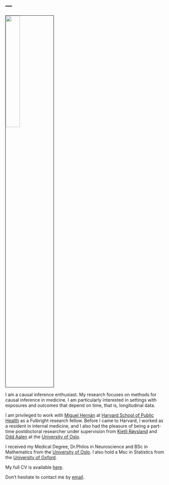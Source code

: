 ---
---

<link rel="stylesheet" href="styles.css" type="text/css">

<img src="cvbildeMJS.jpg" style="width:30%; border:0.1px solid; margin-right: 30 px; ; margin-left: 30 px" align="center">

I am a causal inference enthusiast. My research focuses on methods for causal inference in medicine. I am particularly interested in settings with exposures and outcomes that depend on time, that is, longitudinal data.

I am privileged to work with [Miguel Hernán](https://www.hsph.harvard.edu/miguel-hernan/) at [Harvard School of Public Health](https://www.hsph.harvard.edu/) as a Fulbright research fellow. Before I came to Harvard, I worked as a resident in internal medicine, and I also had the pleasure of being a part-time postdoctoral researcher under supervision from [Kjetil Røysland](https://www.med.uio.no/imb/english/people/aca/roysland/) and [Odd Aalen](https://www.med.uio.no/imb/english/people/aca/oaalen/) at the [University of Oslo](/https://www.uio.no/english/).

I received my Medical Degree, Dr.Philos in Neuroscience and BSc in Mathematics from the [University of Oslo](/https://www.uio.no/english/). I also hold a Msc in Statistics from the [University of Oxford](http://www.ox.ac.uk/).

My full CV is available [here](CV_Stensrud.pdf).

Don't hesitate to contact me by [email](contact.html).